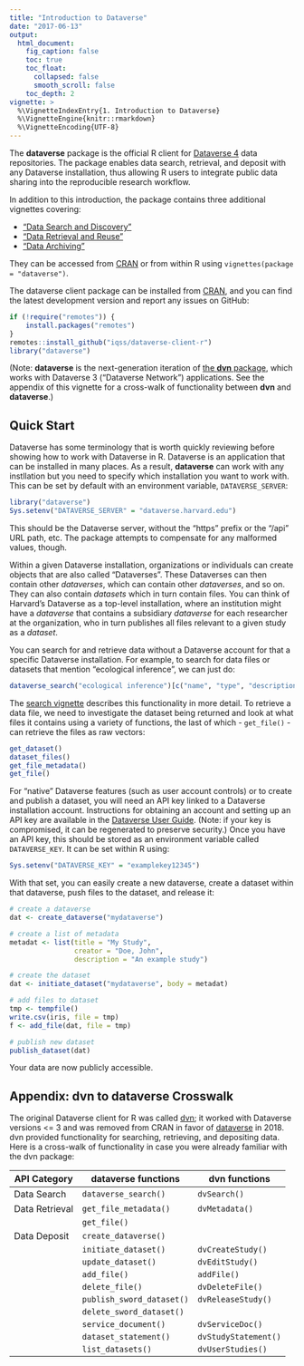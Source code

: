 ```yaml
---
title: "Introduction to Dataverse"
date: "2017-06-13"
output:
  html_document:
    fig_caption: false
    toc: true
    toc_float:
      collapsed: false
      smooth_scroll: false
    toc_depth: 2
vignette: >
  %\VignetteIndexEntry{1. Introduction to Dataverse}
  %\VignetteEngine{knitr::rmarkdown}
  %\VignetteEncoding{UTF-8}
---
```


The **dataverse** package is the official R client for [Dataverse 4](http://dataverse.org/) data repositories. The package enables data search, retrieval, and deposit with any Dataverse installation, thus allowing R users to integrate public data sharing into the reproducible research workflow.

In addition to this introduction, the package contains three additional vignettes covering:

  * ["Data Search and Discovery"](B-search.html)
  * ["Data Retrieval and Reuse"](C-retrieval.html)
  * ["Data Archiving"](D-archiving.html)

They can be accessed from [CRAN](https://cran.r-project.org/package=dataverse) or from within R using `vignettes(package = "dataverse")`.

The dataverse client package can be installed from [CRAN](https://cran.r-project.org/package=dataverse), and you can find the latest development version and report any issues on GitHub:

```R
if (!require("remotes")) {
    install.packages("remotes")
}
remotes::install_github("iqss/dataverse-client-r")
library("dataverse")
```

(Note: **dataverse** is the next-generation iteration of [the **dvn** package](https://cran.r-project.org/package=dvn), which works with Dataverse 3 ("Dataverse Network") applications. See the appendix of this vignette for a cross-walk of functionality between **dvn** and **dataverse**.)

## Quick Start

Dataverse has some terminology that is worth quickly reviewing before showing how to work with Dataverse in R. Dataverse is an application that can be installed in many places. As a result, **dataverse** can work with any instllation but you need to specify which installation you want to work with. This can be set by default with an environment variable, `DATAVERSE_SERVER`:


```r
library("dataverse")
Sys.setenv("DATAVERSE_SERVER" = "dataverse.harvard.edu")
```

This should be the Dataverse server, without the "https" prefix or the "/api" URL path, etc. The package attempts to compensate for any malformed values, though.

Within a given Dataverse installation, organizations or individuals can create objects that are also called "Dataverses". These Dataverses can then contain other *dataverses*, which can contain other *dataverses*, and so on. They can also contain *datasets* which in turn contain files. You can think of Harvard's Dataverse as a top-level installation, where an institution might have a *dataverse* that contains a subsidiary *dataverse* for each researcher at the organization, who in turn publishes all files relevant to a given study as a *dataset*.

You can search for and retrieve data without a Dataverse account for that a specific Dataverse installation. For example, to search for data files or datasets that mention "ecological inference", we can just do:

```R
dataverse_search("ecological inference")[c("name", "type", "description")]
```

The [search vignette](search.html) describes this functionality in more detail. To retrieve a data file, we need to investigate the dataset being returned and look at what files it contains using a variety of functions, the last of which - `get_file()` - can retrieve the files as raw vectors:

```R
get_dataset()
dataset_files()
get_file_metadata()
get_file()
```

For "native" Dataverse features (such as user account controls) or to create and publish a dataset, you will need an API key linked to a Dataverse installation account. Instructions for obtaining an account and setting up an API key are available in the [Dataverse User Guide](http://guides.dataverse.org/en/latest/user/account.html). (Note: if your key is compromised, it can be regenerated to preserve security.) Once you have an API key, this should be stored as an environment variable called `DATAVERSE_KEY`. It can be set within R using:

```R
Sys.setenv("DATAVERSE_KEY" = "examplekey12345")
```

With that set, you can easily create a new dataverse, create a dataset within that dataverse, push files to the dataset, and release it:

```R
# create a dataverse
dat <- create_dataverse("mydataverse")

# create a list of metadata
metadat <- list(title = "My Study",
                creator = "Doe, John",
                description = "An example study")

# create the dataset
dat <- initiate_dataset("mydataverse", body = metadat)

# add files to dataset
tmp <- tempfile()
write.csv(iris, file = tmp)
f <- add_file(dat, file = tmp)

# publish new dataset
publish_dataset(dat)
```

Your data are now publicly accessible.


## Appendix: dvn to dataverse Crosswalk

The original Dataverse client for R was called [dvn](https://cran.r-project.org/web/packages/dvn/index.html); it worked with Dataverse versions <= 3 and was removed from CRAN in favor of [dataverse](https://CRAN.R-project.org/package=dataverse) in 2018.  dvn provided functionality for searching, retrieving, and depositing data. Here is a cross-walk of functionality in case you were already familiar with the dvn package:

| API Category | **dataverse** functions | **dvn** functions |
| ------------ | ----------------------- | ----------------- |
| Data Search | `dataverse_search()` | `dvSearch()` |
| Data Retrieval | `get_file_metadata()` | `dvMetadata()` |
|| `get_file()` |  |
| Data Deposit | `create_dataverse()` |  |
|| `initiate_dataset()` | `dvCreateStudy()` |
|| `update_dataset()` | `dvEditStudy()` |
|| `add_file()` | `addFile()` |
|| `delete_file()` | `dvDeleteFile()` |
|| `publish_sword_dataset()` | `dvReleaseStudy()` |
|| `delete_sword_dataset()` |  |
|| `service_document()` | `dvServiceDoc()` |
|| `dataset_statement()` | `dvStudyStatement()` |
|| `list_datasets()` | `dvUserStudies()` |

